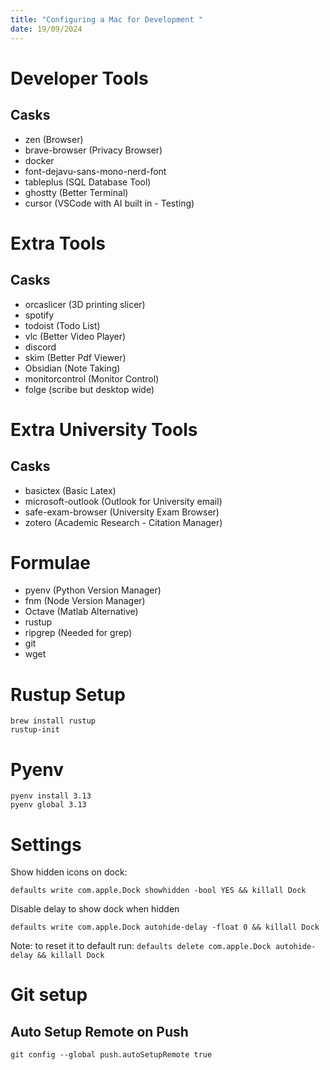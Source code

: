 ```yaml
---
title: "Configuring a Mac for Development "
date: 19/09/2024
---
```


# Developer Tools
## Casks
- zen (Browser)
- brave-browser (Privacy Browser)
- docker
- font-dejavu-sans-mono-nerd-font
- tableplus (SQL Database Tool)
- ghostty (Better Terminal)
- cursor (VSCode with AI built in - Testing)

# Extra Tools
## Casks
- orcaslicer (3D printing slicer)
- spotify
- todoist (Todo List)
- vlc (Better Video Player)
- discord
- skim (Better Pdf Viewer)
- Obsidian (Note Taking)
- monitorcontrol (Monitor Control)
- folge (scribe but desktop wide)

# Extra University Tools
## Casks
- basictex (Basic Latex)
- microsoft-outlook (Outlook for University email)
- safe-exam-browser (University Exam Browser)
- zotero (Academic Research - Citation Manager)


# Formulae
- pyenv (Python Version Manager)
- fnm (Node Version Manager)
- Octave (Matlab Alternative)
- rustup
- ripgrep (Needed for grep)
- git
- wget

# Rustup Setup
```
brew install rustup
rustup-init
```

# Pyenv
```
pyenv install 3.13
pyenv global 3.13
```

# Settings
Show hidden icons on dock:
```
defaults write com.apple.Dock showhidden -bool YES && killall Dock
```

Disable delay to show dock when hidden
```
defaults write com.apple.Dock autohide-delay -float 0 && killall Dock
```
Note: to reset it to default run: `defaults delete com.apple.Dock autohide-delay && killall Dock`
 
# Git setup
## Auto Setup Remote on Push
```
git config --global push.autoSetupRemote true
```

